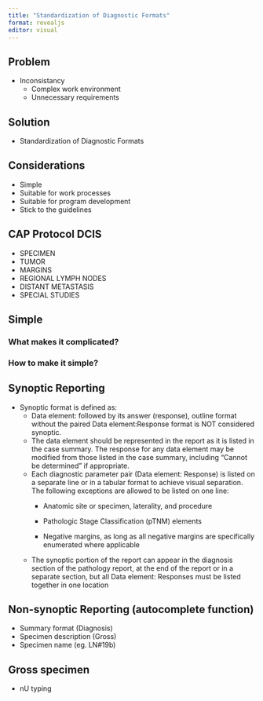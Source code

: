 ```yaml
---
title: "Standardization of Diagnostic Formats"
format: revealjs
editor: visual
---
```


## Problem

-   Inconsistancy
    -   Complex work environment
    -   Unnecessary requirements

## Solution

-   Standardization of Diagnostic Formats

## Considerations

-   Simple
-   Suitable for work processes
-   Suitable for program development
-   Stick to the guidelines

## CAP Protocol DCIS

-   SPECIMEN
-   TUMOR
-   MARGINS
-   REGIONAL LYMPH NODES
-   DISTANT METASTASIS
-   SPECIAL STUDIES

## Simple

### What makes it complicated?

### How to make it simple?

## Synoptic Reporting

::: r-fit-text
-   Synoptic format is defined as:
    -   Data element: followed by its answer (response), outline format without the paired Data element:Response format is NOT considered synoptic.
    -   The data element should be represented in the report as it is listed in the case summary. The response for any data element may be modified from those listed in the case summary, including "Cannot be determined" if appropriate.
    -   Each diagnostic parameter pair (Data element: Response) is listed on a separate line or in a tabular format to achieve visual separation. The following exceptions are allowed to be listed on one line:
        -    Anatomic site or specimen, laterality, and procedure

        -    Pathologic Stage Classification (pTNM) elements

        -    Negative margins, as long as all negative margins are specifically enumerated where applicable
    -   The synoptic portion of the report can appear in the diagnosis section of the pathology report, at the end of the report or in a separate section, but all Data element: Responses must be listed together in one location
:::

## Non-synoptic Reporting (autocomplete function)

+ Summary format (Diagnosis)
+ Specimen description (Gross)
+ Specimen name (eg. LN#19b)


## Gross specimen

+ nU typing